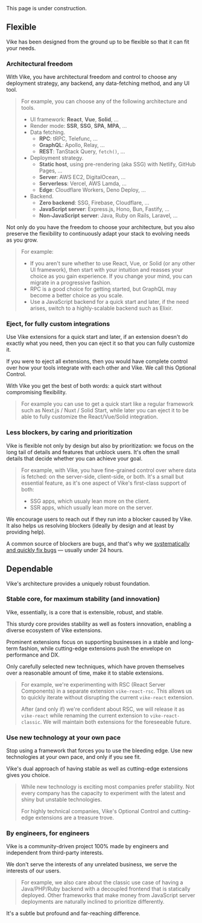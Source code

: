 
<Link href="#flexible" /><br/>
<Link href="#dependable" /><br/>

<Construction>This page is under construction.</Construction>


## Flexible

Vike has been designed from the ground up to be flexible so that it can fit your needs.

### Architectural freedom

With Vike, you have architectural freedom and control to choose any deployment strategy, any backend, any data-fetching method, and any UI tool.

> For example, you can choose any of the following architecture and tools.
> - UI framework: **React**, **Vue**, **Solid**, ...
> - Render mode: **SSR**, **SSG**, **SPA**, **MPA**, ...
> - Data fetching.
>   - **RPC**: tRPC, Telefunc, ...
>   - **GraphQL**: Apollo, Relay, ...
>   - **REST**: TanStack Query, `fetch()`, ...
> - Deployment strategy.
>   - **Static host**, using pre-rendering (aka SSG) with Netlify, GitHub Pages, ...
>   - **Server**: AWS EC2, DigitalOcean, ...
>   - **Serverless**: Vercel, AWS Lamda, ...
>   - **Edge**: Cloudflare Workers, Deno Deploy, ...
> - Backend.
>   - **Zero backend**: SSG, Firebase, Cloudflare, ...
>   - **JavaScript server**: Express.js, Hono, Bun, Fastify, ...
>   - **Non-JavaScript server**: Java, Ruby on Rails, Laravel, ...

Not only do you have the freedom to choose your architecture, but you also preserve the flexibility to continuously adapt your stack to evolving needs as you grow.

> For example:
> - If you aren't sure whether to use React, Vue, or Solid (or any other UI framework), then start with your intuition and reasses your choice as you gain experience. If you change your mind, you can migrate <Link href="/config#powerful:~:text=different%20rendering%20strategies%20for%20the%20same%20app">in a progressive fashion</Link>.
> - RPC is a good choice for getting started, but GraphQL may become a better choice as you scale.
> - Use a JavaScript backend for a quick start and later, if the need arises, switch to a highly-scalable backend such as Elixir.

### Eject, for fully custom integrations

Use <Link href="/extensions">Vike extensions</Link> for a quick start and later, if an extension doesn't do exactly what you need, then you can eject it so that you can fully customize it.

If you were to eject all extensions, then you would have complete control over how your tools integrate with each other and Vike. We call this <Link href="/optional-control">Optional Control</Link>.

With Vike you get the best of both words: a quick start without compromising flexibility.

> For example you can use <UiFrameworkExtension name /> to get a quick start like a regular framework such as Next.js / Nuxt / Solid Start, while later you can eject it to be able to fully customize the React/Vue/Solid integration.

### Less blockers, by caring and prioritization

Vike is flexible not only by design but also by prioritization: we focus on the long tail of details and features that unblock users. It's often the small details that decide whether you can achieve your goal.

> For example, with Vike, you have <Link href="/data#client-side">fine-grained control over where data is fetched</Link>: on the server-side, client-side, or both. It's a small but essential feature, as it's one aspect of Vike's first-class support of both:
> - <Link href="/pre-rendering">SSG</Link> apps, which usualy lean more on the client.
> - SSR apps, which usually lean more on the server.

<Link href="/faq#i-ve-difficulties-integrating-a-tool-can-i-get-help">We encourage users to reach out</Link> if they run into a blocker caused by Vike. It also helps us resolving blockers (ideally by design and at least by providing help).

A common source of blockers are bugs, and that's why we [systematically and quickly fix bugs](https://github.com/vikejs/vike/issues?q=label%3A%22bug+%3Aboom%3A%22+) &mdash; usually under 24 hours.


## Dependable

Vike's architecture provides a uniquely robust foundation.

### Stable core, for maximum stability (and innovation)

Vike, essentially, is a core that is extensible, robust, and stable.

This sturdy core provides stability as well as fosters innovation, enabling a diverse ecosystem of <Link href="/extensions">Vike extensions</Link>.

Prominent extensions focus on supporting businesses in a stable and long-term fashion, while cutting-edge extensions push the envelope on performance and DX.

Only carefully selected new techniques, which have proven themselves over a reasonable amount of time, make it to stable extensions.

> For example, we're experimenting with RSC (React Server Components) in a separate extension `vike-react-rsc`. This allows us to quickly iterate without disrupting the current `vike-react` extension.
>
> After (and only if) we're confident about RSC, we will release it as `vike-react` while renaming the current extension to `vike-react-classic`. We will maintain both extensions for the foreseeable future.

### Use new technology at your own pace

Stop using a framework that forces you to use the bleeding edge. Use new technologies at your own pace, and only if you see fit.

Vike's dual approach of having stable as well as cutting-edge extensions gives you choice.

> While new technology is exciting most companies prefer stability. Not every company has the capacity to experiment with the latest and shiny but unstable technologies.
>
> For highly technical companies, Vike's <Link href="/optional-control">Optional Control</Link> and cutting-edge extensions are a treasure trove.

### By engineers, for engineers

Vike is a community-driven project 100% made by engineers and independent from third-party interests.

We don't serve the interests of any unrelated business, we serve the interests of our users.

> For example, we also care about the classic use case of having a Java/PHP/Ruby backend with a decoupled frontend that is statically deployed. Other frameworks that make money from JavaScript server deployments are naturally inclined to prioritize differently.

It's a subtle but profound and far-reaching difference.
